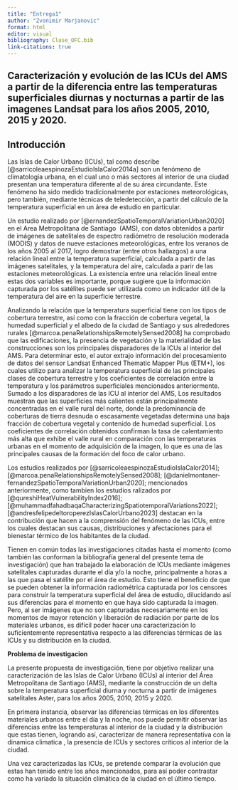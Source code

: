 ```yaml
---
title: "Entrega1"
author: "Zvonimir Marjanovic"
format: html
editor: visual
bibliography: Clase_OFC.bib
link-citations: true
---
```


## Caracterización y evolución de las ICUs del AMS a partir de la diferencia entre las temperaturas superficiales diurnas y nocturnas a partir de las imagenes Landsat para los años 2005, 2010, 2015 y 2020.

## **Introducción**

Las Islas de Calor Urbano (ICUs), tal como describe [@sarricoleaespinozaEstudioIslaCalor2014a] son un fenómeno de climatología urbana, en el cual uno o más sectores al interior de una ciudad presentan una temperatura diferente al de su área circundante. Este fenómeno ha sido medido tradicionalmente por estaciones meteorológicas, pero también, mediante técnicas de teledetección, a partir del cálculo de la temperatura superficial en un área de estudio en particular.

Un estudio realizado por [@ernandezSpatioTemporalVariationUrban2020] en el Area Metropolitana de Santiago  (AMS), con datos obtenidos a partir de imágenes de satelitales de espectro radiómetro de resolución moderada (MODIS) y datos de nueve estaciones meteorológicas, entre los veranos de los años 2005 al 2017, logro demostrar (entre otros hallazgos) a una relación lineal entre la temperatura superficial, calculada a partir de las imágenes satelitales, y la temperatura del aire, calculada a parir de las estaciones meteorológicas. La existencia entre una relación lineal entre estas dos variables es importante, porque sugiere que la información capturada por los satélites puede ser utilizada como un indicador útil de la temperatura del aire en la superficie terrestre.

Analizando la relación que la temperatura superficial tiene con los tipos de cobertura terrestre, así como con la fracción de cobertura vegetal, la humedad superficial y el albedo de la ciudad de Santiago y sus alrededores rurales [@marcoa.penaRelationshipsRemotelySensed2008] ha comprobado que las edificaciones, la presencia de vegetación y la materialidad de las construcciones son los principales disparadores de la ICUs al interior del AMS. Para determinar esto, el autor extrajo información del procesamiento de datos del sensor Landsat Enhanced Thematic Mapper Plus (ETM+), los cuales utilizo para analizar la temperatura superficial de las principales clases de cobertura terrestre y los coeficientes de correlación entre la temperatura y los parámetros superficiales mencionados anteriormente. Sumado a los disparadores de las ICU al interior del AMS, Los resultados muestran que las superficies más calientes están principalmente concentradas en el valle rural del norte, donde la predominancia de coberturas de tierra desnuda o escasamente vegetadas determina una baja fracción de cobertura vegetal y contenido de humedad superficial. Los coeficientes de correlación obtenidos confirman la tasa de calentamiento más alta que exhibe el valle rural en comparación con las temperaturas urbanas en el momento de adquisición de la imagen, lo que es una de las principales causas de la formación del foco de calor urbano.

Los estudios realizados por [@sarricoleaespinozaEstudioIslaCalor2014]; [@marcoa.penaRelationshipsRemotelySensed2008]; [@danielmontaner-fernandezSpatioTemporalVariationUrban2020]; mencionados anteriormente, como tambien los estudios ralizados por [@qureshiHeatVulnerabilityIndex2016]; [@muhammadfahadbaqaCharacterizingSpatiotemporalVariations2022]; [@andresfelipedeltoroperezIslasCalorUrbano2023] destacan en la contribución que hacen a la comprensión del fenómeno de las ICUs, entre los cuales destacan sus causas, distribuciones y afectaciones para el bienestar térmico de los habitantes de la ciudad.

Tienen en común todas las investigaciones citadas hasta el momento (como también las conforman la bibliografía general del presente tema de investigación) que han trabajado la elaboración de ICUs mediante imágenes satelitales capturadas durante el día y/o la noche, principalmente a horas a las que pasa el satélite por el área de estudio. Esto tiene el beneficio de que se pueden obtener la información radiométrica capturada por los censores para construir la temperatura superficial del área de estudio, dilucidando así sus diferencias para el momento en que haya sido capturada la imagen. Pero, al ser imágenes que no son capturadas necesariamente en los momentos de mayor retención y liberación de radiación por parte de los materiales urbanos, es difícil poder hacer una caracterización lo suficientemente representativa respecto a las diferencias térmicas de las ICUs y su distribución en la ciudad.

**Problema de investigacion**

La presente propuesta de investigación, tiene por objetivo realizar una caracterización de las Islas de Calor Urbano (ICUs) al interior del Área Metropolitana de Santiago (AMS), mediante la construcción de un delta sobre la temperatura superficial diurna y nocturna a partir de imágenes satelitales Aster, para los años 2005, 2010, 2015 y 2020.

En primera instancia, observar las diferencias térmicas en los diferentes materiales urbanos entre el día y la noche, nos puede permitir observar las diferencias entre las temperaturas al interior de la ciudad y la distribución que estas tienen, logrando así, caracterizar de manera representativa con la dinamica climatica , la presencia de ICUs y sectores críticos al interior de la ciudad.

Una vez caracterizadas las ICUs, se pretende comparar la evolución que estas han tenido entre los años mencionados, para así poder contrastar como ha variado la situación climática de la ciudad en el último tiempo.

